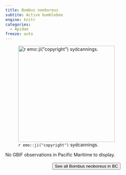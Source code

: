 ```yaml
---
title: Bombus neoboreus
subtite: Active bumblebee
engine: knitr
categories:
  - Apidae
freeze: auto
---
```

![`r emo::ji("copyright")` sydcannings.](https://inaturalist-open-data.s3.amazonaws.com/photos/67365194/medium.jpeg){height=300}



No GBIF observations in Pacific Maritime to display.
<br><br>
<center>


<a href="https://inaturalist.ca/observations?place_id=any&subview=map&taxon_id=452447"><button type="button" class="btn btn-secondary">See all Bombus neoboreus in BC <i class="fa-solid fa-arrow-up-right-from-square"></i> </button></a>
</center>
